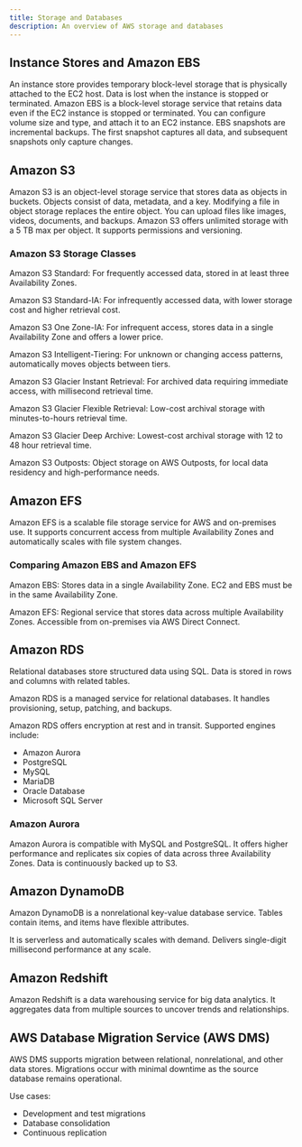 ```yaml
---
title: Storage and Databases 
description: An overview of AWS storage and databases 
---
```


## Instance Stores and Amazon EBS

An instance store provides temporary block-level storage that is physically attached to the EC2 host. Data is lost when the instance is stopped or terminated. Amazon EBS is a block-level storage service that retains data even if the EC2 instance is stopped or terminated. You can configure volume size and type, and attach it to an EC2 instance. EBS snapshots are incremental backups. The first snapshot captures all data, and subsequent snapshots only capture changes.

## Amazon S3

Amazon S3 is an object-level storage service that stores data as objects in buckets. Objects consist of data, metadata, and a key. Modifying a file in object storage replaces the entire object. You can upload files like images, videos, documents, and backups. Amazon S3 offers unlimited storage with a 5 TB max per object. It supports permissions and versioning.

### Amazon S3 Storage Classes

Amazon S3 Standard: For frequently accessed data, stored in at least three Availability Zones.

Amazon S3 Standard-IA: For infrequently accessed data, with lower storage cost and higher retrieval cost.

Amazon S3 One Zone-IA: For infrequent access, stores data in a single Availability Zone and offers a lower price.

Amazon S3 Intelligent-Tiering: For unknown or changing access patterns, automatically moves objects between tiers.

Amazon S3 Glacier Instant Retrieval: For archived data requiring immediate access, with millisecond retrieval time.

Amazon S3 Glacier Flexible Retrieval: Low-cost archival storage with minutes-to-hours retrieval time.

Amazon S3 Glacier Deep Archive: Lowest-cost archival storage with 12 to 48 hour retrieval time.

Amazon S3 Outposts: Object storage on AWS Outposts, for local data residency and high-performance needs.

## Amazon EFS

Amazon EFS is a scalable file storage service for AWS and on-premises use. It supports concurrent access from multiple Availability Zones and automatically scales with file system changes.

### Comparing Amazon EBS and Amazon EFS

Amazon EBS: Stores data in a single Availability Zone. EC2 and EBS must be in the same Availability Zone.

Amazon EFS: Regional service that stores data across multiple Availability Zones. Accessible from on-premises via AWS Direct Connect.

## Amazon RDS

Relational databases store structured data using SQL. Data is stored in rows and columns with related tables.

Amazon RDS is a managed service for relational databases. It handles provisioning, setup, patching, and backups.

Amazon RDS offers encryption at rest and in transit. Supported engines include:

- Amazon Aurora
- PostgreSQL
- MySQL
- MariaDB
- Oracle Database
- Microsoft SQL Server

### Amazon Aurora

Amazon Aurora is compatible with MySQL and PostgreSQL. It offers higher performance and replicates six copies of data across three Availability Zones. Data is continuously backed up to S3.

## Amazon DynamoDB

Amazon DynamoDB is a nonrelational key-value database service. Tables contain items, and items have flexible attributes.

It is serverless and automatically scales with demand. Delivers single-digit millisecond performance at any scale.

## Amazon Redshift

Amazon Redshift is a data warehousing service for big data analytics. It aggregates data from multiple sources to uncover trends and relationships.

## AWS Database Migration Service (AWS DMS)

AWS DMS supports migration between relational, nonrelational, and other data stores. Migrations occur with minimal downtime as the source database remains operational.

Use cases:

- Development and test migrations
- Database consolidation
- Continuous replication

